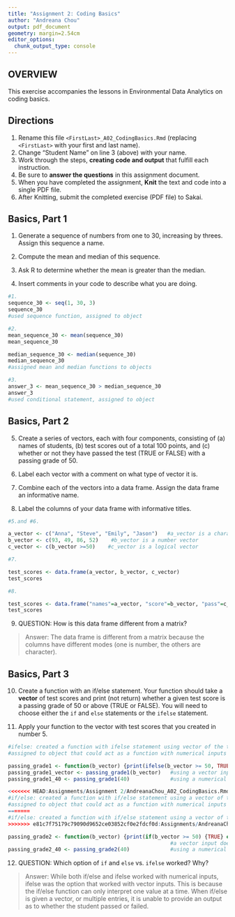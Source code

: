 ```yaml
---
title: "Assignment 2: Coding Basics"
author: "Andreana Chou"
output: pdf_document
geometry: margin=2.54cm
editor_options: 
  chunk_output_type: console
---
```


## OVERVIEW

This exercise accompanies the lessons in Environmental Data Analytics on coding basics.

## Directions

1.  Rename this file `<FirstLast>_A02_CodingBasics.Rmd` (replacing `<FirstLast>` with your first and last name).
2.  Change "Student Name" on line 3 (above) with your name.
3.  Work through the steps, **creating code and output** that fulfill each instruction.
4.  Be sure to **answer the questions** in this assignment document.
5.  When you have completed the assignment, **Knit** the text and code into a single PDF file.
6.  After Knitting, submit the completed exercise (PDF file) to Sakai.

## Basics, Part 1

1.  Generate a sequence of numbers from one to 30, increasing by threes. Assign this sequence a name.

2.  Compute the mean and median of this sequence.

3.  Ask R to determine whether the mean is greater than the median.

4.  Insert comments in your code to describe what you are doing.

```r
#1. 
sequence_30 <- seq(1, 30, 3)   
sequence_30
#used sequence function, assigned to object

#2. 
mean_sequence_30 <- mean(sequence_30)    
mean_sequence_30

median_sequence_30 <- median(sequence_30)
median_sequence_30
#assigned mean and median functions to objects

#3. 
answer_3 <- mean_sequence_30 > median_sequence_30    
answer_3
#used conditional statement, assigned to object 
```

## Basics, Part 2

5.  Create a series of vectors, each with four components, consisting of (a) names of students, (b) test scores out of a total 100 points, and (c) whether or not they have passed the test (TRUE or FALSE) with a passing grade of 50.

6.  Label each vector with a comment on what type of vector it is.

7.  Combine each of the vectors into a data frame. Assign the data frame an informative name.

8.  Label the columns of your data frame with informative titles.

```r
#5.and #6. 

a_vector <- c("Anna", "Steve", "Emily", "Jason")   #a_vector is a character vector
b_vector <- c(93, 49, 86, 52)    #b_vector is a number vector
c_vector <- c(b_vector >=50)    #c_vector is a logical vector

#7.

test_scores <- data.frame(a_vector, b_vector, c_vector)
test_scores

#8.

test_scores <- data.frame("names"=a_vector, "score"=b_vector, "pass"=c_vector)
test_scores

```

9.  QUESTION: How is this data frame different from a matrix?

> Answer: The data frame is different from a matrix because the columns have different modes (one is number, the others are character).

## Basics, Part 3

10. Create a function with an if/else statement. Your function should take a **vector** of test scores and print (not return) whether a given test score is a passing grade of 50 or above (TRUE or FALSE). You will need to choose either the `if` and `else` statements or the `ifelse` statement. 

11. Apply your function to the vector with test scores that you created in number 5.

```r

#ifelse: created a function with ifelse statement using vector of the test scores
#assigned to object that could act as a function with numerical inputs

passing_grade1 <- function(b_vector) {print(ifelse(b_vector >= 50, TRUE, FALSE))}
passing_grade1_vector <- passing_grade1(b_vector)   #using a vector input into ifelse
passing_grade1_40 <- passing_grade1(40)             #using a numerical input into ifelse

<<<<<<< HEAD:Assignments/Assignment 2/AndreanaChou_A02_CodingBasics.Rmd
#if/else: created a function with if/else statement using a vector of the test score
#assigned to object that could act as a function with numerical inputs
=======
#if/else: created a function with if/else statement using a vector of the test score, assigned to object that could act as a function with numerical inputs
>>>>>>> e81c7f75179c79090d9652ce03852cf0e2fdcf0d:Assignments/AndreanaChou_A02_CodingBasics.Rmd

passing_grade2 <- function(b_vector) {print(if(b_vector >= 50) {TRUE} else {FALSE})}
                                                    #a vector input does not work
passing_grade2_40 <- passing_grade2(40)             #using a numerical input into if/else
```

12. QUESTION: Which option of `if` and `else` vs. `ifelse` worked? Why?

> Answer: While both if/else and ifelse worked with numerical inputs, ifelse was the option that worked with vector inputs. This is because the if/else function can only interpret one value at a time. When if/else is given a vector, or multiple entries, it is unable to provide an output as to whether the student passed or failed. 
